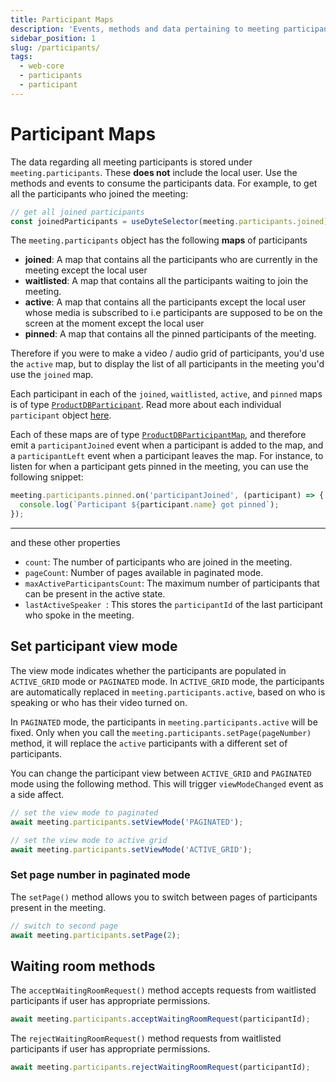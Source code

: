 ```yaml
---
title: Participant Maps
description: 'Events, methods and data pertaining to meeting participants.'
sidebar_position: 1
slug: /participants/
tags:
  - web-core
  - participants
  - participant
---
```


# Participant Maps

The data regarding all meeting participants is stored under
`meeting.participants`. These **does not** include the local user. Use the
methods and events to consume the participants data. For example, to get all the
participants who joined the meeting:

```ts
// get all joined participants
const joinedParticipants = useDyteSelector(meeting.participants.joined);
```

The `meeting.participants` object has the following **maps** of participants

- **joined**: A map that contains all the participants who are currently in the meeting
  except the local user
- **waitlisted**: A map that contains all the participants waiting to join the
  meeting.
- **active**: A map that contains all the participants except the local user whose media is subscribed to i.e
  participants are supposed to be on the screen at the moment except the local user
- **pinned**: A map that contains all the pinned participants of the meeting.

Therefore if you were to make a video / audio grid of participants, you'd use the `active`
map, but to display the list of all participants in the meeting you'd use the `joined` map.

Each participant in each of the `joined`, `waitlisted`, `active`, and `pinned`
maps is of type [`ProductDBParticipant`](../reference/ProductDBParticipant.md). Read more
about each individual `participant` object
[here](../participants/participant-object.mdx).

Each of these maps are of type
[`ProductDBParticipantMap`](../reference/ProductDBParticipantMap.md), and therefore emit a
`participantJoined` event when a participant is added to the map, and a
`participantLeft` event when a participant leaves the map. For instance, to
listen for when a participant gets pinned in the meeting, you can use the
following snippet:

```ts
meeting.participants.pinned.on('participantJoined', (participant) => {
  console.log(`Participant ${participant.name} got pinned`);
});
```

---

and these other properties

- `count`: The number of participants who are joined in the meeting.
- `pageCount`: Number of pages available in paginated mode.
- `maxActiveParticipantsCount`: The maximum number of participants that can be
  present in the active state.
- `lastActiveSpeaker `: This stores the `participantId` of the last participant
  who spoke in the meeting.

## Set participant view mode

The view mode indicates whether the participants are populated in `ACTIVE_GRID`
mode or `PAGINATED` mode. In `ACTIVE_GRID` mode, the participants are
automatically replaced in `meeting.participants.active`, based on who is
speaking or who has their video turned on.

In `PAGINATED` mode, the participants in `meeting.participants.active` will be
fixed. Only when you call the `meeting.participants.setPage(pageNumber)` method,
it will replace the `active` participants with a different set of participants.

You can change the participant view between `ACTIVE_GRID` and `PAGINATED` mode
using the following method. This will trigger `viewModeChanged` event as a side
affect.

```ts
// set the view mode to paginated
await meeting.participants.setViewMode('PAGINATED');

// set the view mode to active grid
await meeting.participants.setViewMode('ACTIVE_GRID');
```

### Set page number in paginated mode

The `setPage()` method allows you to switch between pages of participants
present in the meeting.

```ts
// switch to second page
await meeting.participants.setPage(2);
```

## Waiting room methods

The `acceptWaitingRoomRequest()` method accepts requests from waitlisted
participants if user has appropriate permissions.

```ts
await meeting.participants.acceptWaitingRoomRequest(participantId);
```

The `rejectWaitingRoomRequest()` method requests from waitlisted participants if
user has appropriate permissions.

```ts
await meeting.participants.rejectWaitingRoomRequest(participantId);
```

<head>
  <title>React Web Core Participants</title>
</head>
